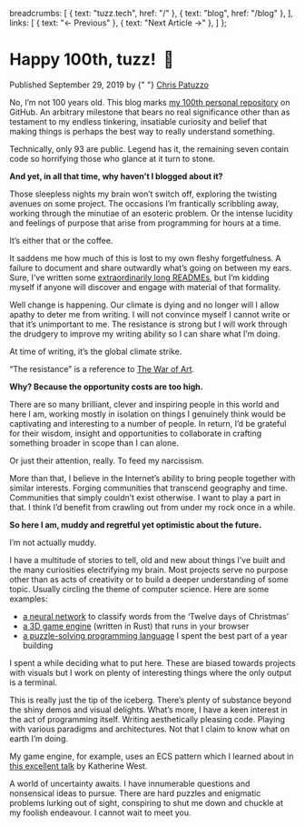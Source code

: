 
  breadcrumbs: [
    { text: "tuzz.tech", href: "/" },
    { text: "blog", href: "/blog" },
  ],
  links: [
    { text: "← Previous" },
    { text: "Next Article →" },
  ]
};

<Layout title="Happy 100th, tuzz!" navigation={navigation}>

# Happy 100th, tuzz! &nbsp;🎉

<time dateTime="2019-09-29">Published September 29, 2019 by {" "}
<a href="https://twitter.com/chrispatuzzo">Chris Patuzzo</a>
</time>

No, I’m not 100 years old. This blog marks
[my 100th personal repository](https://github.com/tuzz/tuzz.tech) on GitHub. An
arbitrary milestone that bears no real significance other than as testament to
my endless tinkering, insatiable curiosity and belief that making things is
perhaps the best way to really understand something.

<aside className="raise-5-lines"><p>
Technically, only 93 are public. Legend has it, the remaining seven contain
code so horrifying those who glance at it turn to stone.
</p></aside>

**And yet, in all that time, why haven’t I blogged about it?**

Those sleepless nights my brain won’t switch off, exploring the twisting
avenues on some project. The occasions I’m frantically scribbling away, working
through the minutiae of an esoteric problem. Or the intense lucidity and
feelings of purpose that arise from programming for hours at a time.

<aside className="raise-2-lines"><p>
It’s either that or the coffee.
</p></aside>

It saddens me how much of this is lost to my own fleshy forgetfulness. A
failure to document and share outwardly what’s going on between my ears.
Sure, I’ve written some
[extraordinarily long READMEs](https://github.com/tuzz/supersat), but I’m
kidding myself if anyone will discover and engage with material of that
formality.

Well change is happening. Our climate is dying and no longer will I allow
apathy to deter me from writing. I will not convince myself I cannot write or
that it’s unimportant to me. The resistance is strong but I will work through
the drudgery to improve my writing ability so I can share what I’m doing.

<aside className="raise-5-lines">

At time of writing, it’s the global climate strike.

“The resistance” is a reference to
[The War of Art](https://www.goodreads.com/book/show/1319.The_War_of_Art).

</aside>

**Why? Because the opportunity costs are too high.**

There are so many brilliant, clever and inspiring people in this world and here
I am, working mostly in isolation on things I genuinely think would be
captivating and interesting to a number of people. In return, I’d be grateful
for their wisdom, insight and opportunities to collaborate in crafting
something broader in scope than I can alone.

<aside className="raise-4-lines"><p>
Or just their attention, really. To feed my narcissism.
</p></aside>

More than that, I believe in the Internet’s ability to bring people together
with similar interests. Forging communities that transcend geography and time.
Communities that simply couldn’t exist otherwise. I want to play a part in
that. I think I’d benefit from crawling out from under my rock once in a while.

**So here I am, muddy and regretful yet optimistic about the future.**

<aside className="raise-2-lines"><p>
I’m not actually muddy.
</p></aside>

I have a multitude of stories to tell, old and new about things I’ve built and
the many curiosities electrifying my brain. Most projects serve no purpose
other than as acts of creativity or to build a deeper understanding of some
topic. Usually circling the theme of computer science. Here are some examples:

- [a neural network](https://tuzz.github.io/twelve_days/bin/) to classify words
from the ‘Twelve days of Christmas’
- [a 3D game engine](https://tuzz.github.io/game-engine/) (written in Rust) that
runs in your browser
- [a puzzle-solving programming language](https://sentient-lang.org) I spent the
best part of a year building

<aside className="raise-5-lines"><p>
I spent a while deciding what to put here. These are biased towards projects
with visuals but I work on plenty of interesting things where the only output
is a terminal.
</p></aside>

This is really just the tip of the iceberg. There’s plenty of substance beyond
the shiny demos and visual delights. What’s more, I have a keen interest in the
act of programming itself. Writing aesthetically pleasing code. Playing with
various paradigms and architectures. Not that I claim to know what on earth I’m
doing.

<aside className="raise-3-lines">

My game engine, for example, uses an ECS pattern which I learned about in
[this excellent talk](https://www.youtube.com/watch?v=aKLntZcp27M) by Katherine
West.

</aside>

A world of uncertainty awaits. I have innumerable questions and nonsensical
ideas to pursue. There are hard puzzles and enigmatic problems lurking out of
sight, conspiring to shut me down and chuckle at my foolish endeavour. I cannot
wait to meet you.

</Layout>

